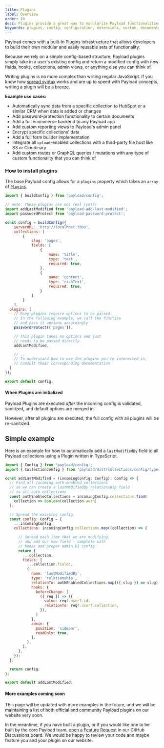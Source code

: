 ```yaml
---
title: Plugins
label: Overview
order: 10
desc: Plugins provide a great way to modularize Payload functionalities into easy-to-use enhancements and extensions of your Payload apps.
keywords: plugins, config, configuration, extensions, custom, documentation, Content Management System, cms, headless, javascript, node, react, express
---
```


Payload comes with a built-in Plugins infrastructure that allows developers to build their own modular and easily reusable sets of functionality.

<Banner type="success">
	Because we rely on a simple config-based structure, Payload plugins simply take in a user's existing config and return a modified config with new fields, hooks, collections, admin views, or anything else you can think of.
</Banner>

Writing plugins is no more complex than writing regular JavaScript. If you know how [spread syntax](https://developer.mozilla.org/en-US/docs/Web/JavaScript/Reference/Operators/Spread_syntax) works and are up to speed with Payload concepts, writing a plugin will be a breeze.

**Example use cases:**

- Automatically sync data from a specific collection to HubSpot or a similar CRM when data is added or changes
- Add password-protection functionality to certain documents
- Add a full ecommerce backend to any Payload app
- Add custom reporting views to Payload's admin panel
- Encrypt specific collections' data
- Add a full form builder implementation
- Integrate all `upload`-enabled collections with a third-party file host like S3 or Cloudinary
- Add custom routes or GraphQL queries / mutations with any type of custom functionality that you can think of

### How to install plugins

The base Payload config allows for a `plugins` property which takes an `array` of [`Plugin`s](https://github.com/payloadcms/payload/blob/master/src/config/types.ts#L21).

```js
import { buildConfig } from 'payload/config';

// note: these plugins are not real (yet?)
import addLastModified from 'payload-add-last-modified';
import passwordProtect from 'payload-password-protect';

const config = buildConfig({
	serverURL: 'http://localhost:3000',
	collections: [
		{
			slug: 'pages',
			fields: [
				{
					name: 'title',
					type: 'text',
					required: true,
				},
				{
					name: 'content',
					type: 'richText',
					required: true,
				}
			]
		}
	],
  plugins: [
    // Many plugins require options to be passed.
    // In the following example, we call the function
    // and pass it options accordingly
    passwordProtect(['pages']),

    // This plugin takes no options and just
    // needs to be passed directly
    addLastModified,

    // ..
    // To understand how to use the plugins you're interested in,
    // consult their corresponding documentation
  ]
});

export default config;
```

#### When Plugins are initialized

Payload Plugins are executed _after_ the incoming config is validated, sanitized, and default options are merged in.

However, after all plugins are executed, the full config with all plugins will be re-sanitized.

## Simple example

Here is an example for how to automatically add a `lastModifiedBy` field to all Payload collections using a Plugin written in TypeScript.

```js
import { Config } from 'payload/config';
import { CollectionConfig } from 'payload/dist/collections/config/types';

const addLastModified = (incomingConfig: Config): Config => {
  // Find all incoming auth-enabled collections
  // so we can create a lastModifiedBy relationship field
  // to all auth collections
  const authEnabledCollections = incomingConfig.collections.find(
    collection => Boolean(collection.auth)
  );

  // Spread the existing config
  const config: Config = {
    ...incomingConfig,
    collections: incomingConfig.collections.map((collection) => {

      // Spread each item that we are modifying,
      // and add our new field - complete with
      // hooks and proper admin UI config
      return {
        ...collection,
        fields: [
          ...collection.fields,
          {
            name: 'lastModifiedBy',
            type: 'relationship',
            relationTo: authEnabledCollections.map(({ slug }) => slug),
            hooks: {
              beforeChange: [
                ({ req }) => ({
                  value: req?.user?.id,
                  relationTo: req?.user?.collection,
                }),
              ]
            },
            admin: {
              position: 'sidebar',
              readOnly: true,
            },
          },
        ],
      },
    });
  };

  return config;
};

export default addLastModified;
```

#### More examples coming soon

This page will be updated with more examples in the future, and we will be maintaining a list of both official and community Payload plugins on our website very soon.

In the meantime, if you have built a plugin, or if you would like one to be built by the core Payload team, [open a Feature Request](https://github.com/payloadcms/payload/discussions) in our GitHub Discussions board. We would be happy to review your code and maybe feature you and your plugin on our website.
